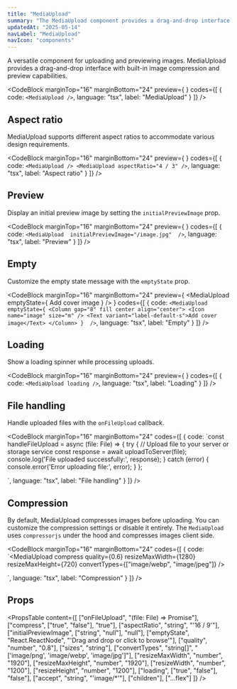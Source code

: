 ```yaml
---
title: "MediaUpload"
summary: "The MediaUpload component provides a drag-and-drop interface for uploading and previewing images with built-in compression."
updatedAt: "2025-05-14"
navLabel: "MediaUpload"
navIcon: "components"
---
```


A versatile component for uploading and previewing images. MediaUpload provides a drag-and-drop interface with built-in image compression and preview capabilities.

<CodeBlock
  marginTop="16"
  marginBottom="24"
  preview={
    <MediaUpload />
  }
  codes={[
    {
      code:
`<MediaUpload />`,
      language: "tsx",
      label: "MediaUpload"
    }
  ]}
/>

## Aspect ratio

MediaUpload supports different aspect ratios to accommodate various design requirements.

<CodeBlock
  marginTop="16"
  marginBottom="24"
  preview={
    <Column gap="16" fillWidth>
      <MediaUpload />
      <MediaUpload aspectRatio="4 / 3" />
    </Column>
  }
  codes={[
    {
      code:
`<MediaUpload />
<MediaUpload aspectRatio="4 / 3" />`,
      language: "tsx",
      label: "Aspect ratio"
    }
  ]}
/>

## Preview

Display an initial preview image by setting the `initialPreviewImage` prop.

<CodeBlock
  marginTop="16"
  marginBottom="24"
  preview={
    <MediaUpload 
      aspectRatio="16 / 9"
      initialPreviewImage="/images/docs/once-ui/vibe-coding-dark.jpg"
    />
  }
  codes={[
    {
      code:
`<MediaUpload 
    initialPreviewImage="/image.jpg" 
/>`,
      language: "tsx",
      label: "Preview"
    }
  ]}
/>

## Empty

Customize the empty state message with the `emptyState` prop.

<CodeBlock
  marginTop="16"
  marginBottom="24"
  preview={
    <MediaUpload 
      emptyState={
        <Column gap="8" fill center align="center">
          <Icon name="image" size="m" />
          <Text variant="label-default-s">Add cover image</Text>
        </Column>
      } 
    />
  }
  codes={[
    {
      code:
`<MediaUpload
    emptyState={
      <Column gap="8" fill center align="center">
        <Icon name="image" size="m" />
        <Text variant="label-default-s">Add cover image</Text>
      </Column>
    } 
/>`,
      language: "tsx",
      label: "Empty"
    }
  ]}
/>

## Loading

Show a loading spinner while processing uploads.

<CodeBlock
  marginTop="16"
  marginBottom="24"
  preview={
    <MediaUpload loading />
  }
  codes={[
    {
      code:
`<MediaUpload loading />`,
      language: "tsx",
      label: "Loading"
    }
  ]}
/>

## File handling

Handle uploaded files with the `onFileUpload` callback.

<CodeBlock
  marginTop="16"
  marginBottom="24"
  codes={[
    {
      code:
`const handleFileUpload = async (file: File) => {
    try {
      // Upload file to your server or storage service
      const response = await uploadToServer(file);
      console.log('File uploaded successfully:', response);
    } catch (error) {
      console.error('Error uploading file:', error);
    }
};

<MediaUpload
    onFileUpload={handleFileUpload}
/>`,
      language: "tsx",
      label: "File handling"
    }
  ]}
/>

## Compression

By default, MediaUpload compresses images before uploading. You can customize the compression settings or disable it entirely. The `MediaUpload` uses `compressorjs` under the hood and compresses images client side.

<CodeBlock
  marginTop="16"
  marginBottom="24"
  codes={[
    {
      code:
`<MediaUpload 
    compress
    quality={0.6}
    resizeMaxWidth={1280}
    resizeMaxHeight={720}
    convertTypes={["image/webp", "image/jpeg"]}
/>

<MediaUpload
    compress={false}
/>`,
      language: "tsx",
      label: "Compression"
    }
  ]}
/>

## Props

<PropsTable
  content={[
    ["onFileUpload", "(file: File) => Promise<void>"],
    ["compress", ["true", "false"], "true"],
    ["aspectRatio", "string", "'16 / 9'"],
    ["initialPreviewImage", ["string", "null"], "null"],
    ["emptyState", "React.ReactNode", "'Drag and drop or click to browse'"],
    ["quality", "number", "0.8"],
    ["sizes", "string"],
    ["convertTypes", "string[]", "['image/png', 'image/webp', 'image/jpg']"],
    ["resizeMaxWidth", "number", "1920"],
    ["resizeMaxHeight", "number", "1920"],
    ["resizeWidth", "number", "1200"],
    ["resizeHeight", "number", "1200"],
    ["loading", ["true", "false"], "false"],
    ["accept", "string", "'image/*'"],
    ["children"],
    ["...flex"]
  ]}
/>